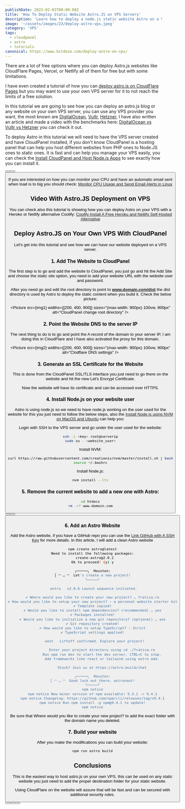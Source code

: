 ```yaml
---
publishDate: 2023-02-03T00:00:00Z
title: 'How To Deploy Static Website Astro.JS on VPS Servers'
description: 'Learn how to deploy a node.js static website Astro on a VPS server easely.'
image: '~/assets/images/23/deploy-astro-vps.jpeg'
category: 'VPS'
tags:
  - cloudpanel
  - astro
  - tutorials
canonical: https://www.bitdoze.com/deploy-astro-on-vps/
---
```



There are a lot of free options where you can deploy Astro.js websites like CloudFlare Pages, Vercel, or Netlify all of them for free but with some limitations.

I have even created a tutorial of how you can [deploy astro.js on CloudFlare Pages](https://www.bitdoze.com/deploy-astrojs-cloudflare/) but you may want to use your own VPS server for it to not reach the limits of a free solution.

In this tutorial we are going to see how you can deploy an astro.js blog or any website on your own VPS server, you can use any VPS provider you want, the most known are [DigitalOcean](https://go.bitdoze.com/do), [Vultr](https://go.bitdoze.com/vultr), [Hetzner](https://go.bitdoze.com/hetzner), I have also written an article and made a video with the benchmarks here: [DigitalOcean vs Vultr vs Hetzner](https://www.wpdoze.com/digitalocean-vs-vultr-vs-hetzner/) you can check it out.

To deploy Astro in this tutorial we will need to have the VPS server created and have CloudPanel installed, if you don't know CloudPanel is a hosting panel that can help you host different websites from PHP ones to Node.JS ones to static ones. It is fast and can help you manage your VPS easily, you can check the [Install CloudPanel and Host Node.js Apps](https://www.bitdoze.com/install-cloudpanel-host-nodejs/) to see exactly how you can install it.

<Button link="https://go.bitdoze.com/do" text="DigitalOcean $100 Free" />
<Button link="https://go.bitdoze.com/vultr" text="Vultr $100 Free" />
<Button link="https://go.bitdoze.com/hetzner" text="Hetzner €⁠20 Free" />

If you are interested on how you can monitor your CPU and have an automatic email sent when load is to big you should check: [Monitor CPU Usage and Send Email Alerts in Linux](https://www.bitdoze.com/monitor-cpu-usage-and-send-email-alerts-in-linux/)

## Video With Astro.JS Deployment on VPS

You can check also this tutorial is showing how you can deploy Astro on your VPS with a Heroko or Netlify alternative Coolify: [Coolify Install A Free Heroku and Netlify Self-Hosted Alternative](https://www.bitdoze.com/coolify-install-heroku-alternative/)

<YouTubeEmbed
  url="https://www.youtube.com/embed/kMtVBvO87pg"
  label="How To Deploy Static Website Astro.JS on VPS Servers"
/>

## Deploy Astro.JS on Your Own VPS With CloudPanel

Let's get into this tutorial and see how we can have our website deployed on a VPS server.

### 1. Add The Website to CloudPanel

The first step is to go and add the website to CloudPanel, you just go and hit the Add Site and choose the static site option, you need to add your website URL with the website user and password.

After you need go and edit the root directory to point to **www.domain.com/dist** the dist directory is used by Astro to deploy the static content when you build it. Check the below picture:

<Picture
  src={img1}
  widths={[200, 400, 900]}
  sizes="(max-width: 900px) 100vw, 900px"
  alt="CloudPanel change root directory"
/>

### 2. Point the Website DNS to the server IP

The next thing to do is to go and point the A record of the domain to your server IP, I am doing this in CloudFlare and I have also activated the proxy for this domain.

<Picture src={img2} widths={[200, 400, 900]} sizes="(max-width: 900px) 100vw, 900px" alt="Clodflare DNS settings" />

### 3. Generate an SSL Certificate for the Website

This is done from the CloudPanel SSL/TLS interface you just need to go there on the website and hit the new Let's Encrypt Certificate.

Now the website will have its certificate and can be accessed over HTTPS.

### 4. Install Node.js on your website user

Astro is using node.js so we need to have node.js working on the user used for the website for this you just need to follow the below steps, also the [Install Node.js using NVM on MacOS and Ubuntu](https://www.bitdoze.com/install-nodejs-using-nvm-macos-ubuntu/) can help you:

Login with SSH to the VPS server and go under the user used for the website:

```bash
ssh -i <key> root@serverip
sudo su - <website_user>
```

Install NVM:

```bash
curl https://raw.githubusercontent.com/creationix/nvm/master/install.sh | bash
source ~/.bashrc
```

Install Node.js:

```bash
nvm install --lts
```

### 5. Remove the current website to add a new one with Astro:

```bash
cd htdocs
rm -rf www.domain.com
```

<Button link="https://go.bitdoze.com/do" text="DigitalOcean $100 Free" />
<Button link="https://go.bitdoze.com/vultr" text="Vultr $100 Free" />
<Button link="https://go.bitdoze.com/hetzner" text="Hetzner €⁠20 Free" />

### 6. Add an Astro Website

Add the Astro website, if you have a GitHub repo you can use the [Link GitHub with A SSH Key](https://www.bitdoze.com/link-github-with-ssh-maco-linux/) for more details. In this article, I will add a clean Astro website

```bash
npm create astro@latest
Need to install the following packages:
  create-astro@2.0.2
Ok to proceed? (y) y

╭─────╮  Houston:
│ ◠ ◡ ◠  Let's create a new project!
╰─────╯

 astro   v2.0.6 Launch sequence initiated.

✔ Where would you like to create your new project? … fratica.ro
✔ How would you like to setup your new project? › a personal website starter kit
✔ Template copied!
✔ Would you like to install npm dependencies? (recommended) … yes
✔ Packages installed!
✔ Would you like to initialize a new git repository? (optional) … yes
✔ Git repository created!
✔ How would you like to setup TypeScript? › Strict
✔ TypeScript settings applied!

  next   Liftoff confirmed. Explore your project!

         Enter your project directory using cd ./fratica.ro
         Run npm run dev to start the dev server. CTRL+C to stop.
         Add frameworks like react or tailwind using astro add.

         Stuck? Join us at https://astro.build/chat

╭─────╮  Houston:
│ ◠ ◡ ◠  Good luck out there, astronaut!
╰─────╯
npm notice
npm notice New minor version of npm available! 9.3.1 -> 9.4.1
npm notice Changelog: https://github.com/npm/cli/releases/tag/v9.4.1
npm notice Run npm install -g npm@9.4.1 to update!
npm notice
```

Be sure that Where would you like to create your new project? to add the exact folder with the domain name you deleted.

### 7. Build your website

After you make the modifications you can build your website:

```bash
npm run astro build
```

## Conclusions

This is the easiest way to host astro.js on your own VPS, this can be used on any static website you just need to add the proper destination folder for your static website.

Using CloudFlare on the website will assure that will be fast and can be secured with additional security rules.

<Button link="https://go.bitdoze.com/do" text="DigitalOcean $100 Free" />
<Button link="https://go.bitdoze.com/vultr" text="Vultr $100 Free" />
<Button link="https://go.bitdoze.com/hetzner" text="Hetzner €⁠20 Free" />
